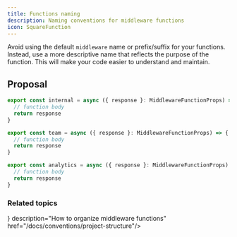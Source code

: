 ```yaml
---
title: Functions naming
description: Naming conventions for middleware functions
icon: SquareFunction
---
```



Avoid using the default `middleware` name or prefix/suffix for your functions. Instead, use a more descriptive name that reflects the purpose of the function. This will make your code easier to understand and maintain.

## Proposal

```ts title="/app/(internal)/_middleware.ts" /internal/
export const internal = async ({ response }: MiddlewareFunctionProps) => {
  // function body
  return response
}
```

```ts title="/app/(team)/t/_middleware.ts" /team/
export const team = async ({ response }: MiddlewareFunctionProps) => {
  // function body
  return response
}
```

```ts title="/app/_middleware.ts" /analytics/
export const analytics = async ({ response }: MiddlewareFunctionProps) => {
  // function body
  return response
}
```

### Related topics

<Cards>
  <Card title="Project structure" icon={<FolderIcon/>} description="How to organize middleware functions" href="/docs/conventions/project-structure"/>
</Cards>

